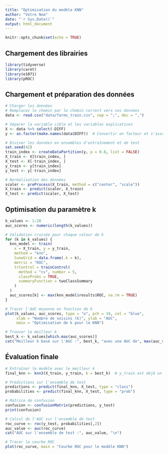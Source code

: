 ```yaml
---
title: "Optimisation du modèle KNN"
author: "Votre Nom"
date: "`r Sys.Date()`"
output: html_document
---
```


```r
knitr::opts_chunk$set(echo = TRUE)
```

## Chargement des librairies
```r
library(tidyverse)
library(caret)
library(e1071)
library(pROC)
```

## Chargement et préparation des données
```r
# Charger les données
# Remplacez le chemin par le chemin correct vers vos données
data <- read.csv("data/farms_train.csv", sep = ";", dec = ",")

# Séparer la variable cible et les variables explicatives
X <- data %>% select(-DIFF)
y <- as.factor(make.names(data$DIFF))  # Convertir en facteur et s'assurer que les noms sont valides

# Diviser les données en ensembles d'entraînement et de test
set.seed(42)
train_index <- createDataPartition(y, p = 0.8, list = FALSE)
X_train <- X[train_index, ]
X_test <- X[-train_index, ]
y_train <- y[train_index]
y_test <- y[-train_index]

# Normalisation des données
scaler <- preProcess(X_train, method = c("center", "scale"))
X_train <- predict(scaler, X_train)
X_test <- predict(scaler, X_test)
```

## Optimisation du paramètre k
```r
k_values <- 1:20
auc_scores <- numeric(length(k_values))

# Validation croisée pour chaque valeur de k
for (k in k_values) {
  knn_model <- train(
    x = X_train, y = y_train,
    method = "knn",
    tuneGrid = data.frame(.k = k),
    metric = "ROC",
    trControl = trainControl(
      method = "cv", number = 5,
      classProbs = TRUE,
      summaryFunction = twoClassSummary
    )
  )
  auc_scores[k] <- max(knn_model$results$ROC, na.rm = TRUE)
}

# Tracer l'AUC moyenne en fonction de k
plot(k_values, auc_scores, type = "o", pch = 19, col = "blue",
     xlab = "Nombre de voisins (k)", ylab = "AUC",
     main = "Optimisation de k pour le KNN")

# Trouver le meilleur k
best_k <- k_values[which.max(auc_scores)]
cat("Meilleur k basé sur l'AUC :", best_k, "avec une AUC de", max(auc_scores), "\n")
```

## Évaluation finale
```r
# Entraîner le modèle avec le meilleur k
final_knn <- knn3(X_train, y_train, k = best_k)  # y_train est déjà un facteur valide

# Prédictions sur l'ensemble de test
predictions <- predict(final_knn, X_test, type = "class")
probabilities <- predict(final_knn, X_test, type = "prob")

# Matrice de confusion
confusion <- confusionMatrix(predictions, y_test)
print(confusion)

# Calcul de l'AUC sur l'ensemble de test
roc_curve <- roc(y_test, probabilities[,2])
auc_value <- auc(roc_curve)
cat("AUC sur l'ensemble de test :", auc_value, "\n")

# Tracer la courbe ROC
plot(roc_curve, main = "Courbe ROC pour le modèle KNN")
```
